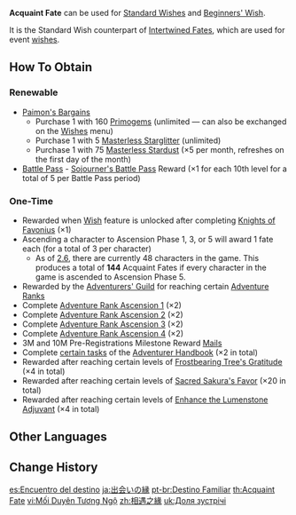 {{Item Infobox
|id           = 000224
|image        = Item Acquaint Fate.png
|type         = Wishing Items
|invCategory  = Precious Items
|rarity       = 5
|description  = A seed that lights up the night. No matter the distance apart, guided by the stone's glimmer, the fated will meet under the stars.
|source1      = [[Adventure Rank]] [[Adventure Rank/Adventurers' Guild Rewards|Rewards]]
|source2      = [[Paimon's Bargains]]
|source3      = [[Characters#Ascensions|Ascending Characters]] to Ascension Phase 1/3/5
|source4      = [[Sojourner's Battle Pass]]
|source5      = 
}}
'''Acquaint Fate''' can be used for [[Wanderlust Invocation|Standard Wishes]] and [[Beginners' Wish]].

It is the Standard Wish counterpart of [[Intertwined Fate]]s, which are used for event [[wishes]].

==How To Obtain==
===Renewable===
*[[Paimon's Bargains]]
**Purchase 1 with 160 [[Primogem]]s (unlimited &mdash; can also be exchanged on the [[Wishes]] menu)
**Purchase 1 with 5 [[Masterless Starglitter]] (unlimited)
**Purchase 1 with 75 [[Masterless Stardust]] (×5 per month, refreshes on the first day of the month)
*[[Battle Pass]] - [[Sojourner's Battle Pass]] Reward (×1 for each 10th level for a total of 5 per Battle Pass period)

===One-Time===
*Rewarded when [[Wishes|Wish]] feature is unlocked after completing [[Knights of Favonius (Quest)|Knights of Favonius]] (×1)
*Ascending a character to Ascension Phase 1, 3, or 5 will award 1 fate each (for a total of 3 per character)
**As of [[Version/2.6|2.6]], there are currently 48 characters in the game. This produces a total of '''144''' Acquaint Fates if every character in the game is ascended to Ascension Phase 5.
*Rewarded by the [[Adventurers' Guild]] for reaching certain [[Adventure Rank]]s
*Complete [[Adventure Rank Ascension 1]] (×2)
*Complete [[Adventure Rank Ascension 2]] (×2)
*Complete [[Adventure Rank Ascension 2|Adventure Rank Ascension 3]] (×2)
*Complete [[Adventure Rank Ascension 4]] (×2)
*3M and 10M Pre-Registrations Milestone Reward [[Mail]]s
*Complete [[Adventurer Handbook/Chapter Rewards|certain tasks]] of the [[Adventurer Handbook]] (×2 in total)
*Rewarded after reaching certain levels of [[Frostbearing Tree's Gratitude]] (×4 in total)
*Rewarded after reaching certain levels of [[Sacred Sakura's Favor]] (×20 in total)
*Rewarded after reaching certain levels of [[Enhance the Lumenstone Adjuvant]] (×4 in total)

==Other Languages==
{{Other Languages
|en      = Acquaint Fate
|zhs     = 相遇之缘
|zhs_rm  = Xiāngyù Zhīyuán
|zht     = 相遇之緣
|zht_rm  = Xiāngyù Zhīyuán
|zh_tl   = Fate of Meeting
|ja      = {{Rubi|出|で|会|あ|い|&nbsp;|の|&nbsp;|縁|えん}}
|ja_rm   = Deai no En
|ja_tl   = Fate of Meeting
|ko      = 만남의 인연
|ko_rm   = Mannam-ui Inyeon
|ko_tl   = Relationship Of Meeting
|es      = Encuentro del destino
|es_tl   = Meeting of Destiny
|fr      = Pierre de la destinée
|fr_tl   = Stone of Fate
|ru      = Судьбоносные встречи
|ru_tl   = Fateful Meetings
|th      = Acquaint Fate
|vi      = Mối Duyên Tương Ngộ
|vi_tl   = 
|de      = Vorbestimmtes Schicksal
|de_tl   = Predestined Fate
|id      = Acquaint Fate
|pt      = Destino Familiar
|pt_tl   = 
}}

==Change History==
{{Change History|1.0}}

[[es:Encuentro del destino]]
[[ja:出会いの縁]]
[[pt-br:Destino Familiar]]
[[th:Acquaint Fate]]
[[vi:Mối Duyên Tương Ngộ]]
[[zh:相遇之緣]]
[[uk:Доля зустрічі]]